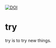 [![DOI](https://zenodo.org/badge/78309322.svg)](https://zenodo.org/badge/latestdoi/78309322)


# try

try is to try new things.

